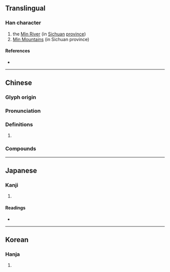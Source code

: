 {{character info/new}}
==Translingual==

===Han character===
{{Han char|rn=46|rad=山|as=05|sn=8|four=27747|canj=URVP|ids=⿰山民}}

# the [[w:Min River (Sichuan)|Min River]] (in [[Sichuan]] [[province]])
# [[w:Min Mountains|Min Mountains]] (in Sichuan province)

====References====
* {{Han ref|kx=0310.010|dkj=08007|dj=0610.060|hdz=10768.200|uh=5CB7|ud=23735|bh=A9A2|bd=43426}}

----

==Chinese==
{{zh-forms}}

===Glyph origin===
{{Han etym}}

===Pronunciation===
{{zh-pron
|m=mín
|c=man4
|mc=y
|oc=y
|cat=
}}

===Definitions===
{{zh-hanzi}}

# {{rfdef|zh}}

===Compounds===
{{zh-der|岷江}}

----

==Japanese==

===Kanji===
{{ja-kanji|grade=|rs=山05}}

# {{defn|lang=ja|sort=山05}}

====Readings====
* {{ja-readings|on=[[びん]] (bin), [[みん]] (min)|kun=}}

----

==Korean==

===Hanja===
{{ko-hanja|hangeul=민|rv=min|mr=min}}

# {{defn|lang=ko|sort=山05}}